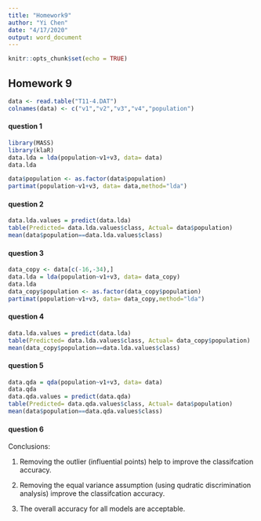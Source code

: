 ```yaml
---
title: "Homework9"
author: "Yi Chen"
date: "4/17/2020"
output: word_document
---
```


```r
knitr::opts_chunk$set(echo = TRUE)
```

## Homework 9

```r
data <- read.table("T11-4.DAT")
colnames(data) <- c("v1","v2","v3","v4","population")
```


#### question 1
```r
library(MASS)
library(klaR)
data.lda = lda(population~v1+v3, data= data)
data.lda

data$population <- as.factor(data$population)
partimat(population~v1+v3, data= data,method="lda") 
```


#### question 2
```r
data.lda.values = predict(data.lda)
table(Predicted= data.lda.values$class, Actual= data$population)
mean(data$population==data.lda.values$class)
```



#### question 3
```r
data_copy <- data[c(-16,-34),]
data.lda = lda(population~v1+v3, data= data_copy)
data.lda
data_copy$population <- as.factor(data_copy$population)
partimat(population~v1+v3, data= data_copy,method="lda") 
```



#### question 4
```r
data.lda.values = predict(data.lda)
table(Predicted= data.lda.values$class, Actual= data_copy$population)
mean(data_copy$population==data.lda.values$class)
```


#### question 5
```r
data.qda = qda(population~v1+v3, data= data)
data.qda
data.qda.values = predict(data.qda)
table(Predicted= data.qda.values$class, Actual= data$population)
mean(data$population==data.qda.values$class)
```


#### question 6

Conclusions:

1. Removing the outlier (influential points) help to improve the classifcation accuracy.

2. Removing the equal variance assumption (using qudratic discrimination analysis) improve the classifcation accuracy.

3. The overall accuracy for all models are acceptable.